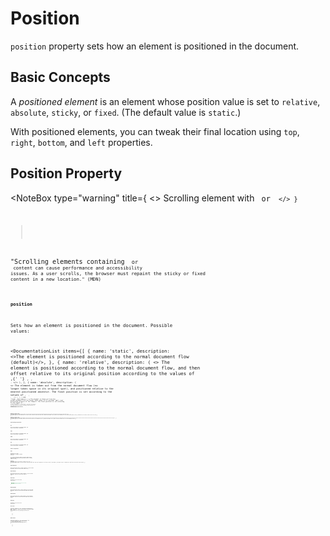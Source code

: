 
# Position

`position` property sets how an element is positioned in the document.

## Basic Concepts

A _positioned element_ is an element whose position value is set to `relative`, `absolute`, `sticky`, or `fixed`. (The default value is `static`.)

With positioned elements, you can tweak their final location using `top`, `right`, `bottom`, and `left` properties.

## Position Property

<NoteBox
  type="warning"
  title={
    <>
      Scrolling element with <Code str="fixed" /> or <Code str="sticky" />
    </>
  }
>
  "Scrolling elements containing <Code str="fixed" /> or <Code str="sticky" /> content can cause
  performance and accessibility issues. As a user scrolls, the browser must repaint the sticky or
  fixed content in a new location." (MDN)
</NoteBox>

### `position`

Sets how an element is positioned in the document. Possible values:

<DocumentationList
  items={[
    {
      name: 'static',
      description: <>The element is positioned according to the normal document flow (default)</>,
    },
    {
      name: 'relative',
      description: (
        <>
          The element is positioned according to the normal document flow, and then offset relative
          to its original position according to the values of <Code str="top" />,{' '}
          <Code str="right" />, <Code str="bottom" />, <Code str="left" />.
        </>
      ),
    },
    {
      name: 'absolute',
      description: (
        <>
          The element is taken out from the normal document flow (no longer takes space in its
          original spot), and positioned relative to the nearest positioned ancestor. The final
          position is set according to the values of <Code str="top" />, <Code str="right" />
          , <Code str="bottom" />, <Code str="left" />.
        </>
      ),
    },
    {
      name: 'fixed',
      description: (
        <>
          The element is taken out from the normal document flow (no longer takes space in its
          original spot), and positioned relative to the viewport. The final position is set
          according to the values of <Code str="top" />, <Code str="right" />
          , <Code str="bottom" />, <Code str="left" />.
        </>
      ),
    },
    {
      name: 'sticky',
      description: (
        <>
          The element is positioned according to the normal document flow, and then offset relative
          to the nearest "scrolling block-level ancestor" according to the values of{' '}
          <Code str="top" />, <Code str="right" />, <Code str="bottom" />, <Code str="left" />. (For
          example, if you set <Code str="top: 100px" />, it ensures that the element would stay at
          least 10px from the top of the scrolling container; if it would go below that, the element
          will "stick" at the top 10px of the scrolling container while the other content will
          continue scrolling.)
        </>
      ),
    },
  ]}
/>

<WebEditor
  hideHTML
  hideCSS
  html={smartTrim(`
    <div id="position-relative-example">
      <span class="static">Static</span>
      <span class="relative">Relative</span>
      <span class="static">Static</span>
      <span class="static">Static</span>
    </div>    
  `)}
  css={smartTrim(`
    #position-relative-example span {
      color: white;
      display: inline-block;
      width: 100px;
      height: 50px;
    }
    #position-relative-example .static {
      position: static;
      background-color: red;
    }
    #position-relative-example .relative {
      background-color: blue;
      position: relative;
      top: 10px;
      left: 10px;
    }
  `)}
/>

<WebEditor
  hideHTML
  hideCSS
  html={smartTrim(`
    <div id="position-sticky-example">
      Scroll me! Scroll me! Scroll me! Scroll me!
      Scroll me! Scroll me! Scroll me! Scroll me!
      <div class="sticky">Sticky (top: 10px)</div>
      Scroll me! Scroll me! Scroll me! Scroll me!
      Scroll me! Scroll me! Scroll me! Scroll me!
      Scroll me! Scroll me! Scroll me! Scroll me!
      Scroll me! Scroll me! Scroll me! Scroll me!
    </div>    
  `)}
  css={smartTrim(`
    #position-sticky-example {
      height: 150px;
      width: 200px;
      overflow: scroll;
      background-color: #ccc;
    }
    #position-sticky-example .sticky {
      display: inline-block;
      position: sticky;
      top: 10px;
      background-color: gold;
    }
  `)}
/>

## Positioning Properties

### `top`

Sets the final position of a positioned element. (See `position` to see how this is calculated.)

### `right`

Sets the final position of a positioned element. (See `position` to see how this is calculated.)

### `bottom`

Sets the final position of a positioned element. (See `position` to see how this is calculated.)

### `left`

Sets the final position of a positioned element. (See `position` to see how this is calculated.)

## Inset Properties

### `inset`

Shorthand for `top`, `right`, `bottom`, and `left` (remember: clockwise direction).

If you specify less than 4 lengths, the missing lengths would be inferred from the lengths that you specified (it will try to make symmetrical inset).

<WebEditor
  html={smartTrim(`
    <div id="inset-example">
      <p>Example text</p>
    </div>    
  `)}
  css={smartTrim(`
    #inset-example {
      color: white;
      display: inline-block;
      width: 150px;
      height: 150px;
      background-color: red;
      position: relative;
    }
    #inset-example p {
      writing-mode: vertical-rl;
      background-color: orange;
      inset: 10px 50px 20px;
      position: absolute;
    }
  `)}
/>

### `inset-inline-start`

Sets the inset at the start of "inline" direction. (If you're writing horizontally from left to right, then it maps to `left`.)

### `inset-inline-end`

Sets the inset at the end of "inline" direction. (If you're writing horizontally from left to right, then it maps to `right`.)

### `inset-inline`

Shorthand for `inset-inline-start` and `inset-inline-end`.

```css
p {
  inset-inline: <inset-inline-start> <inset-inline-end>;
  inset-inline: <inset-inline-start>;
}
```

### `inset-block-start`

Sets the inset at the start of "block" direction. (If you're writing horizontally from left to right, then top to bottom, then it maps to `top`.)

### `inset-block-end`

Sets the inset at the end of "block" direction. (If you're writing horizontally from left to right, then top to bottom, then it maps to `bottom`.)

### `inset-block`

Shorthand for `inset-block-start` and `inset-block-end`.

## See Also

<References
  references={[
    {
      text: 'Layout and the containing block (MDN)',
      description: 'Describes how positioning of positioned elements works.',
      link: `https://developer.mozilla.org/en-US/docs/Web/CSS/Containing_block`,
    },
  ]}
></References>

## References

<References
  references={[
    {
      text: 'position (MDN)',
      link: `https://developer.mozilla.org/en-US/docs/Web/CSS/position`,
    },
    {
      text: 'inset (MDN)',
      link: `https://developer.mozilla.org/en-US/docs/Web/CSS/inset`,
    },
  ]}
></References>

